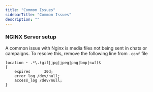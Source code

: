 ```yaml
---
title: "Common Issues"
sidebarTitle: "Common Issues"
description: ""
---
```



### NGINX Server setup
A common issue with Nginx is media files not being sent in chats or campaigns. To resolve this, remove the following line from `.conf` file

```
location ~ .*\.(gif|jpg|jpeg|png|bmp|swf)$
{
    expires      30d;
    error_log /dev/null;
    access_log /dev/null;
}
```